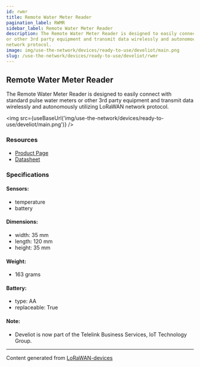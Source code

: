 ```yaml
---
id: rwmr
title: Remote Water Meter Reader
pagination_label: RWMR
sidebar_label: Remote Water Meter Reader
description: The Remote Water Meter Reader is designed to easily connect with standard pulse water meters
or other 3rd party equipment and transmit data wirelessly and autonomously utilizing LoRaWAN
network protocol.
image: img/use-the-network/devices/ready-to-use/develiot/main.png
slug: /use-the-network/devices/ready-to-use/develiot/rwmr
---
```



## Remote Water Meter Reader

The Remote Water Meter Reader is designed to easily connect with standard pulse water meters
or other 3rd party equipment and transmit data wirelessly and autonomously utilizing LoRaWAN
network protocol. 

<img src={useBaseUrl('img/use-the-network/devices/ready-to-use/develiot/main.png')} />

### Resources

- [Product Page](https://www.tbs.tech/iot-water-consumption-and-loss-tracking/)
- [Datasheet](https://www.tbs.tech/wp-content/uploads/2023/02/Datasheet-Remote-Water-Meter-Reader-EN-v8.3.pdf)

### Specifications

#### Sensors:

- temperature
- battery

#### Dimensions:

- width: 35 mm
- length: 120 mm
- height: 35 mm

#### Weight:

- 163 grams

#### Battery:

- type: AA
- replaceable: True

#### Note:
- Develiot is now part of the Telelink Business Services, IoT Technology Group.

---

Content generated from [LoRaWAN-devices](https://github.com/TheThingsNetwork/lorawan-devices)
